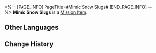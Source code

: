 <%-- [PAGE_INFO]
PageTitle=#Mimic Snow Slugs#
[END_PAGE_INFO] --%>
{{Item Infobox
|id          = 140203
|image       = Item Mimic Snow Slugs.png
|type        = Mission Item
|invCategory = Missions
|rarity      = 3
|effect      = 
|description = A mimic snow slug, one of the components of the local biome out on the Belobog Snow Plains.<br />They can change their appearance to match the external environment and disguise themselves from their natural enemies.
}}
{{Description|''"These slugs taste really good once they've been barbecued over a fire..."''}}
'''Mimic Snow Slugs''' is a [[Mission Item]].

==Other Languages==
{{Other Languages
|en   = Mimic Snow Slugs
|zhs  = 拟态雪蛞蝓
|zht  = 擬態雪蛞蝓
|ja   = 雪ナメクジ
|ko   = 의태 설원 민달팽이
|es   = Babosa mimetizadora de la nieve
|fr   = Limace des neiges métamorphe
|ru   = Мимикрирующий снегослизень
|th   = Mimic Snow Slug
|vi   = Ốc Sên Tuyết Bắt Chước
|de   = Mimetische Schneeschnecke
|id   = Mimic Snow Slug
|pt   = Lesma Mímica da Neve
}}

==Change History==
{{Change History|1.3}}